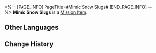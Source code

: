 <%-- [PAGE_INFO]
PageTitle=#Mimic Snow Slugs#
[END_PAGE_INFO] --%>
{{Item Infobox
|id          = 140203
|image       = Item Mimic Snow Slugs.png
|type        = Mission Item
|invCategory = Missions
|rarity      = 3
|effect      = 
|description = A mimic snow slug, one of the components of the local biome out on the Belobog Snow Plains.<br />They can change their appearance to match the external environment and disguise themselves from their natural enemies.
}}
{{Description|''"These slugs taste really good once they've been barbecued over a fire..."''}}
'''Mimic Snow Slugs''' is a [[Mission Item]].

==Other Languages==
{{Other Languages
|en   = Mimic Snow Slugs
|zhs  = 拟态雪蛞蝓
|zht  = 擬態雪蛞蝓
|ja   = 雪ナメクジ
|ko   = 의태 설원 민달팽이
|es   = Babosa mimetizadora de la nieve
|fr   = Limace des neiges métamorphe
|ru   = Мимикрирующий снегослизень
|th   = Mimic Snow Slug
|vi   = Ốc Sên Tuyết Bắt Chước
|de   = Mimetische Schneeschnecke
|id   = Mimic Snow Slug
|pt   = Lesma Mímica da Neve
}}

==Change History==
{{Change History|1.3}}